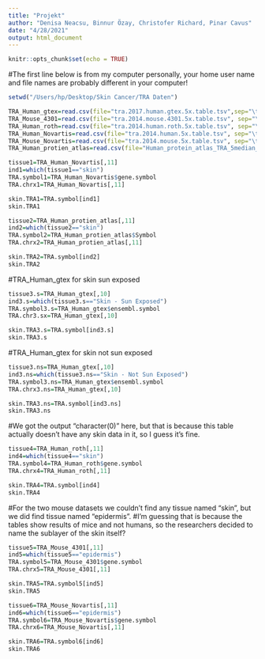 ```yaml
---
title: "Projekt"
author: "Denisa Neacsu, Binnur Özay, Christofer Richard, Pinar Cavus"
date: "4/28/2021"
output: html_document
---
```


```r
knitr::opts_chunk$set(echo = TRUE)
```

#The first line below is from my computer personally, your home user name and file names are probably different in your computer!

```r
setwd("/Users/hp/Desktop/Skin Cancer/TRA Daten")

TRA_Human_gtex=read.csv(file="tra.2017.human.gtex.5x.table.tsv",sep="\t")
TRA_Mouse_4301=read.csv(file="tra.2014.mouse.4301.5x.table.tsv", sep="\t")
TRA_Human_roth=read.csv(file="tra.2014.human.roth.5x.table.tsv", sep="\t")
TRA_Human_Novartis=read.csv(file="tra.2014.human.5x.table.tsv", sep="\t")
TRA_Mouse_Novartis=read.csv(file="tra.2014.mouse.5x.table.tsv", sep="\t")
TRA_Human_protien_atlas=read.csv(file="Human_protein_atlas_TRA_5median_genes_annotated.tsv", sep=",")
```

```r
tissue1=TRA_Human_Novartis[,11]
ind1=which(tissue1=="skin")
TRA.symbol1=TRA_Human_Novartis$gene.symbol
TRA.chrx1=TRA_Human_Novartis[,11]

skin.TRA1=TRA.symbol[ind1]
skin.TRA1
```

```r
tissue2=TRA_Human_protien_atlas[,11]
ind2=which(tissue2=="skin")
TRA.symbol2=TRA_Human_protien_atlas$Symbol
TRA.chrx2=TRA_Human_protien_atlas[,11]

skin.TRA2=TRA.symbol[ind2]
skin.TRA2
```

#TRA_Human_gtex for skin sun exposed

```r
tissue3.s=TRA_Human_gtex[,10]
ind3.s=which(tissue3.s=="Skin - Sun Exposed")
TRA.symbol3.s=TRA_Human_gtex$ensembl.symbol
TRA.chr3.sx=TRA_Human_gtex[,10]

skin.TRA3.s=TRA.symbol[ind3.s]
skin.TRA3.s
```

#TRA_Human_gtex for skin not sun exposed

```r
tissue3.ns=TRA_Human_gtex[,10]
ind3.ns=which(tissue3.ns=="Skin - Not Sun Exposed")
TRA.symbol3.ns=TRA_Human_gtex$ensembl.symbol
TRA.chrx3.ns=TRA_Human_gtex[,10]

skin.TRA3.ns=TRA.symbol[ind3.ns]
skin.TRA3.ns
```

#We got the output "character(0)" here, but that is because this table actually doesn't have any skin data in it, so I guess it's fine.

```r
tissue4=TRA_Human_roth[,11]
ind4=which(tissue4=="skin")
TRA.symbol4=TRA_Human_roth$gene.symbol
TRA.chrx4=TRA_Human_roth[,11]

skin.TRA4=TRA.symbol[ind4]
skin.TRA4
```

#For the two mouse datasets we couldn't find any tissue named "skin", but we did find tissue named "epidermis".
#I'm guessing that is because the tables show results of mice and not humans, so the researchers decided to name the sublayer of the skin itself?

```r
tissue5=TRA_Mouse_4301[,11]
ind5=which(tissue5=="epidermis")
TRA.symbol5=TRA_Mouse_4301$gene.symbol
TRA.chrx5=TRA_Mouse_4301[,11]

skin.TRA5=TRA.symbol5[ind5]
skin.TRA5
```

```r
tissue6=TRA_Mouse_Novartis[,11]
ind6=which(tissue6=="epidermis")
TRA.symbol6=TRA_Mouse_Novartis$gene.symbol
TRA.chrx6=TRA_Mouse_Novartis[,11]

skin.TRA6=TRA.symbol6[ind6]
skin.TRA6
```

